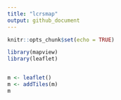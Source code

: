 ```yaml
---
title: "lcrsmap"
output: github_document
---
```


```r
knitr::opts_chunk$set(echo = TRUE)
```


```r
library(mapview)
library(leaflet)


m <- leaflet()
m <- addTiles(m)
m

```

